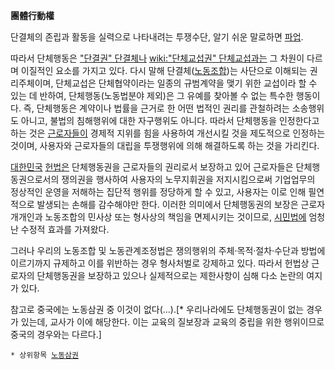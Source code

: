 '''團體行動權'''

단결체의 존립과 활동을 실력으로 나타내려는 투쟁수단, 알기 쉬운 말로하면 [[파업]]. 

따라서 단체행동은 [["단결권" 단결체]]나 [[wiki:"단체교섭권" 단체교섭]]과는 그 차원이 다르며 이질적인 요소를 가지고 있다. 다시 말해 단결체([[노동조합]])는 사단으로 이해되는 권리주체이며, 단체교섭은 단체협약이라는 일종의 규범계약을 맺기 위한 교섭이라 할 수 있는 데 반하여, 단체행동(노동법분야 제외)은 그 유예를 찾아볼 수 없는 특수한 행동이다. 즉, 단체행동은 계약이나 법률을 근거로 한 어떤 법적인 권리를 관철하려는 소송행위도 아니고, 불법의 침해행위에 대한 자구행위도 아니다. 따라서 단체행동을 인정한다고 하는 것은 [[근로자]]들이 경제적 지위를 힘을 사용하여 개선시킬 것을 제도적으로 인정하는 것이며, 사용자와 근로자들의 대립을 투쟁행위에 의해 해결하도록 하는 것을 가리킨다.

[[대한민국]] [[헌법]]은 단체행동권을 근로자들의 권리로서 보장하고 있어 근로자들은 단체행동권으로서의 쟁의권을 행사하여 사용자의 노무지휘권을 저지시킴으로써 기업업무의 정상적인 운영을 저해하는 집단적 행위를 정당하게 할 수 있고, 사용자는 이로 인해 필연적으로 발생되는 손해를 감수해야만 한다. 이러한 의미에서 단체행동권의 보장은 근로자 개개인과 노동조합의 민사상 또는 형사상의 책임을 면제시키는 것이므로, [[시민법]]에 엄청난 수정적 효과를 가져왔다.

그러나 우리의 노동조합 및 노동관계조정법은 쟁의행위의 주체·목적·절차·수단과 방법에 이르기까지 규제하고 이를 위반하는 경우 형사처벌로 강제하고 있다. 따라서 헌법상 근로자의 단체행동권을 보장하고 있으나 실제적으로는 제한사항이 심해 다소 논란의 여지가 있다.

참고로 중국에는 노동삼권 중 이것이 없다(...).[* 우리나라에도 단체행동권이 없는 경우가 있는데, 교사가 이에 해당한다. 이는 교육의 질보장과 교육의 중립을 위한 행위이므로 중국의 경우와는 다르다.]

 * 상위항목 [[노동삼권]]
